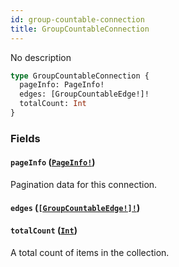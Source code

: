 ```yaml
---
id: group-countable-connection
title: GroupCountableConnection
---
```


No description

```graphql
type GroupCountableConnection {
  pageInfo: PageInfo!
  edges: [GroupCountableEdge!]!
  totalCount: Int
}
```

### Fields

#### `pageInfo` ([`PageInfo!`](/developer/api-reference/objects/page-info))

Pagination data for this connection.

#### `edges` ([`[GroupCountableEdge!]!`](/developer/api-reference/objects/group-countable-edge))

#### `totalCount` ([`Int`](/developer/api-reference/scalars/int))

A total count of items in the collection.
